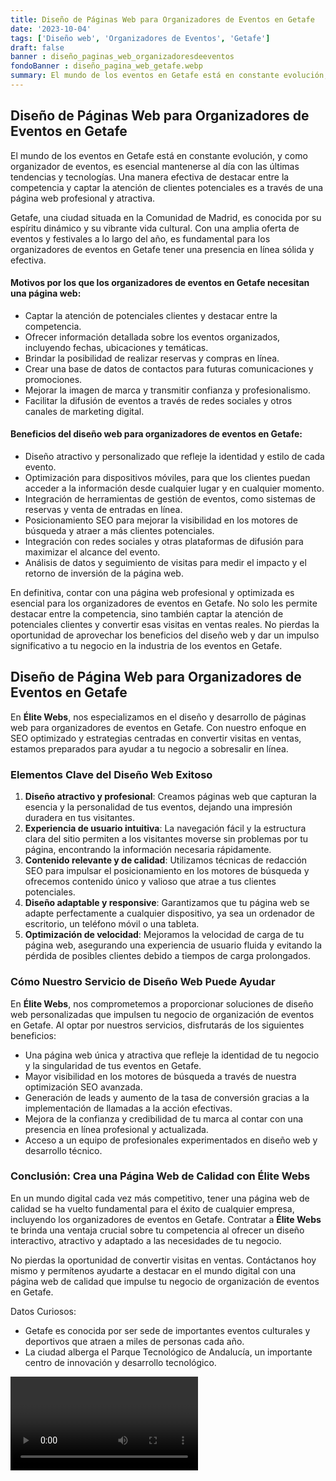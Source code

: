 ```yaml
---
title: Diseño de Páginas Web para Organizadores de Eventos en Getafe
date: '2023-10-04'
tags: ['Diseño web', 'Organizadores de Eventos', 'Getafe']
draft: false
banner : diseño_paginas_web_organizadoresdeeventos
fondoBanner : diseño_pagina_web_getafe.webp
summary: El mundo de los eventos en Getafe está en constante evolución, y como organizador de eventos, es esencial mantenerse al día con las últimas tendencias y tecnologías. Una manera efectiva de destacar entre la competencia y captar la atención de clientes potenciales es a través de una página web profesional y atractiva.
---
```


## **Diseño de Páginas Web para Organizadores de Eventos en Getafe**

El mundo de los eventos en Getafe está en constante evolución, y como organizador de eventos, es esencial mantenerse al día con las últimas tendencias y tecnologías. Una manera efectiva de destacar entre la competencia y captar la atención de clientes potenciales es a través de una página web profesional y atractiva.

Getafe, una ciudad situada en la Comunidad de Madrid, es conocida por su espíritu dinámico y su vibrante vida cultural. Con una amplia oferta de eventos y festivales a lo largo del año, es fundamental para los organizadores de eventos en Getafe tener una presencia en línea sólida y efectiva.

#### **Motivos por los que los organizadores de eventos en Getafe necesitan una página web:**

- Captar la atención de potenciales clientes y destacar entre la competencia.
- Ofrecer información detallada sobre los eventos organizados, incluyendo fechas, ubicaciones y temáticas.
- Brindar la posibilidad de realizar reservas y compras en línea.
- Crear una base de datos de contactos para futuras comunicaciones y promociones.
- Mejorar la imagen de marca y transmitir confianza y profesionalismo.
- Facilitar la difusión de eventos a través de redes sociales y otros canales de marketing digital.

#### **Beneficios del diseño web para organizadores de eventos en Getafe:**

- Diseño atractivo y personalizado que refleje la identidad y estilo de cada evento.
- Optimización para dispositivos móviles, para que los clientes puedan acceder a la información desde cualquier lugar y en cualquier momento.
- Integración de herramientas de gestión de eventos, como sistemas de reservas y venta de entradas en línea.
- Posicionamiento SEO para mejorar la visibilidad en los motores de búsqueda y atraer a más clientes potenciales.
- Integración con redes sociales y otras plataformas de difusión para maximizar el alcance del evento.
- Análisis de datos y seguimiento de visitas para medir el impacto y el retorno de inversión de la página web.

En definitiva, contar con una página web profesional y optimizada es esencial para los organizadores de eventos en Getafe. No solo les permite destacar entre la competencia, sino también captar la atención de potenciales clientes y convertir esas visitas en ventas reales. No pierdas la oportunidad de aprovechar los beneficios del diseño web y dar un impulso significativo a tu negocio en la industria de los eventos en Getafe.

<GifSeo />

<Cta />

## Diseño de Página Web para Organizadores de Eventos en Getafe

En **Élite Webs**, nos especializamos en el diseño y desarrollo de páginas web para organizadores de eventos en Getafe. Con nuestro enfoque en SEO optimizado y estrategias centradas en convertir visitas en ventas, estamos preparados para ayudar a tu negocio a sobresalir en línea.

### Elementos Clave del Diseño Web Exitoso

1. **Diseño atractivo y profesional**: Creamos páginas web que capturan la esencia y la personalidad de tus eventos, dejando una impresión duradera en tus visitantes.
2. **Experiencia de usuario intuitiva**: La navegación fácil y la estructura clara del sitio permiten a los visitantes moverse sin problemas por tu página, encontrando la información necesaria rápidamente.
3. **Contenido relevante y de calidad**: Utilizamos técnicas de redacción SEO para impulsar el posicionamiento en los motores de búsqueda y ofrecemos contenido único y valioso que atrae a tus clientes potenciales.
4. **Diseño adaptable y responsive**: Garantizamos que tu página web se adapte perfectamente a cualquier dispositivo, ya sea un ordenador de escritorio, un teléfono móvil o una tableta.
5. **Optimización de velocidad**: Mejoramos la velocidad de carga de tu página web, asegurando una experiencia de usuario fluida y evitando la pérdida de posibles clientes debido a tiempos de carga prolongados.

### Cómo Nuestro Servicio de Diseño Web Puede Ayudar

En **Élite Webs**, nos comprometemos a proporcionar soluciones de diseño web personalizadas que impulsen tu negocio de organización de eventos en Getafe. Al optar por nuestros servicios, disfrutarás de los siguientes beneficios:

- Una página web única y atractiva que refleje la identidad de tu negocio y la singularidad de tus eventos en Getafe.
- Mayor visibilidad en los motores de búsqueda a través de nuestra optimización SEO avanzada.
- Generación de leads y aumento de la tasa de conversión gracias a la implementación de llamadas a la acción efectivas.
- Mejora de la confianza y credibilidad de tu marca al contar con una presencia en línea profesional y actualizada.
- Acceso a un equipo de profesionales experimentados en diseño web y desarrollo técnico.

### Conclusión: Crea una Página Web de Calidad con Élite Webs

En un mundo digital cada vez más competitivo, tener una página web de calidad se ha vuelto fundamental para el éxito de cualquier empresa, incluyendo los organizadores de eventos en Getafe. Contratar a **Élite Webs** te brinda una ventaja crucial sobre tu competencia al ofrecer un diseño interactivo, atractivo y adaptado a las necesidades de tu negocio.

No pierdas la oportunidad de convertir visitas en ventas. Contáctanos hoy mismo y permítenos ayudarte a destacar en el mundo digital con una página web de calidad que impulse tu negocio de organización de eventos en Getafe.

Datos Curiosos:
- Getafe es conocida por ser sede de importantes eventos culturales y deportivos que atraen a miles de personas cada año.
- La ciudad alberga el Parque Tecnológico de Andalucía, un importante centro de innovación y desarrollo tecnológico.

<Video />

<CtaBot job='Organizadores de Eventos' city='Getafe'/>

<Gmaps query='Getafe+españa+maps' />